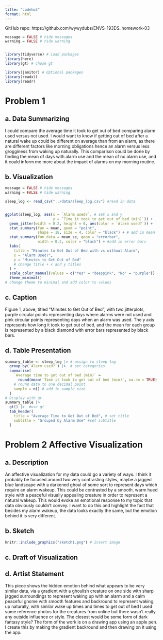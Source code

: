 ```yaml
---
title: "codehw3"
format: html
---
```


GitHub repo: https://github.com/wywydubs/ENVS-193DS_homework-03

```r
message = FALSE # hide messages
warning = FALSE # hide warning


library(tidyverse) # Load packages
library(here)
library(gt) # chose gt

library(janitor) # Optional packages
library(readxl)
library(readr)
```



# Problem 1 

## a. Data Summarizing

I could compare the average time it took to get out of bed comparing alarm used
versus not used. I would want to know if getting out of bed after a natural 
wake up could be different on average than from an alarm, as there are different
factors like morning obligations hence an alarm versus less grogginess from 
waking up naturally. This comparison could be done by finding the mean of days
with alarm use and the mean of no alarm use, and it could inform me more about
the impact of alarms on my morning routine. 

## b. Visualization

```r
message = FALSE # hide messages
warning = FALSE # hide warning

sleep_log <- read_csv("../data/sleep_log.csv") #read in data


ggplot(sleep_log, aes(x = `Alarm used?`, # set x and y
                      y = `Time it took to get out of bed (min)`)) +
  geom_jitter(width = 0.2, height = 0, aes(color = `Alarm used?`)) +
  stat_summary(fun = mean, geom = "point", 
               shape = 18, size = 4, color = "black") + # add in mean
  stat_summary(fun.data = mean_se, geom = "errorbar", 
               width = 0.2, color = "black") + #add in error bars
  labs(
    title = "Minutes to Get Out of Bed with vs without Alarm", 
    x = "Alarm Used?",
    y = "Minutes to Get Out of Bed"
    # change title + x and y titles
  ) +
  scale_color_manual(values = c("Yes" = "deeppink", "No" = "purple")) +
  theme_minimal()
# change theme to minimal and add color to values

```

## c. Caption

Figure 1, above, titled "Minutes to Get Out of Bed", with two jitterplots,
purple circular points representing days where alarms were not used and pink 
circular points representing days when an alarm was used. The y axis represents
how long it took to get out of bed, and the mean for each group is represented
by a black diamond with error bars represented by black bars. 


## d. Table Presentation

```r
summary_table <- sleep_log |> # assign to sleep log
  group_by(`Alarm used?`) |>  # set categories
  summarise(
    `Average time to get out of bed (min)` = 
      round(mean(`Time it took to get out of bed (min)`, na.rm = TRUE), 1), 
    # round data to one decimal point
    sample = n() # add in sample size
  )
# Display with gt
summary_table |> 
  gt() |>  #use gt
  tab_header(
    title = "Average Time to Get Out of Bed", # set title
    subtitle = "Grouped by Alarm Use" #set subtitle
  )
```


# Problem 2 Affective Visualization

## a. Description

An affective visualization for my data could go a variety of ways. I think it 
probably be focused around two very contrasting styles, maybe a jagged blue
landscape with a darkened ghoul of some sort to represent days which require an 
alarm wakeup. This could be contrasted by a smooth, warm hued style with a
peaceful visually appealing creature in order to represent a natural wakeup. 
This would evoke an emotional response to my topic that data obviously couldn't 
convey. I want to do this and highlight the fact that besides my alarm wakeup,
the data looks exactly the same, but the emotion behind it is very different.


## b. Sketch

```r
knitr::include_graphics("sketch1.png") # insert image
```



## c. Draft of Visualization




## d. Artist Statement



This piece shows the hidden emotion behind what appears to be very similar data, 
via a gradient with a ghoulish creature on one side with sharp jagged 
surroundings to represent waking up with an alarm and a calm peaceful gnome with 
smooth features and backround to represent waking up naturally, with similar wake 
up times and times to get out of bed I used some  reference photos for the 
creatures from online but there wasn't really any outside influence or style. 
The closest would be some form of dark fantasy style? The form of the work is 
on a drawing app using an apple pen. I create this by making the gradient 
backround and then drawing on it using the app. 




